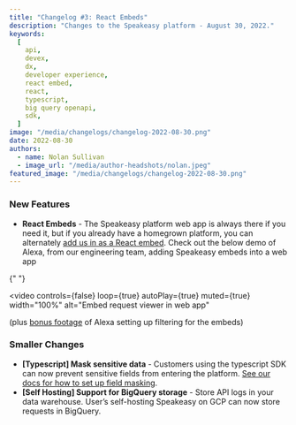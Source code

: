 ```yaml
---
title: "Changelog #3: React Embeds"
description: "Changes to the Speakeasy platform - August 30, 2022."
keywords:
  [
    api,
    devex,
    dx,
    developer experience,
    react embed,
    react,
    typescript,
    big query openapi,
    sdk,
  ]
image: "/media/changelogs/changelog-2022-08-30.png"
date: 2022-08-30
authors:
  - name: Nolan Sullivan
  - image_url: "/media/author-headshots/nolan.jpeg"
featured_image: "/media/changelogs/changelog-2022-08-30.png"
---
```


### New Features

- **React Embeds** - The Speakeasy platform web app is always there if you need it, but if you already have a homegrown platform, you can alternately [add us in as a React embed](/docs/introduction/introduction). Check out the below demo of Alexa, from our engineering team, adding Speakeasy embeds into a web app


{" "}

<video
  controls={false}
  loop={true}
  autoPlay={true}
  muted={true}
  width="100%"
  alt="Embed request viewer in web app"
>
  <source src={portal_url_1} type="video/mp4" />
</video>

(plus [bonus footage](https://www.loom.com/share/ce17b0e28c3746b0aaf704460fdf34a8) of Alexa setting up filtering for the embeds)

### Smaller Changes

- **\[Typescript\] Mask sensitive data** - Customers using the typescript SDK can now prevent sensitive fields from entering the platform. [See our docs for how to set up field masking](/docs/introduction/introduction).
- **\[Self Hosting\] Support for BigQuery storage** - Store API logs in your data warehouse. User’s self-hosting Speakeasy on GCP can now store requests in BigQuery.
